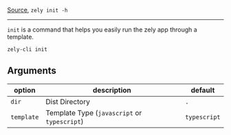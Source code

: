 [Source](https://github.com/zely-js/zely/blob/zely3/packages/zely-js-cli/commands/init.ts), `zely init -h`

---

`init` is a command that helps you easily run the zely app through a template.

```bash
zely-cli init
```

## Arguments

| **option** | **description**                              | **default**  |
| ---------- | -------------------------------------------- | ------------ |
| `dir`      | Dist Directory                               | `.`          |
| `template` | Template Type (`javascript` or `typescript`) | `typescript` |
